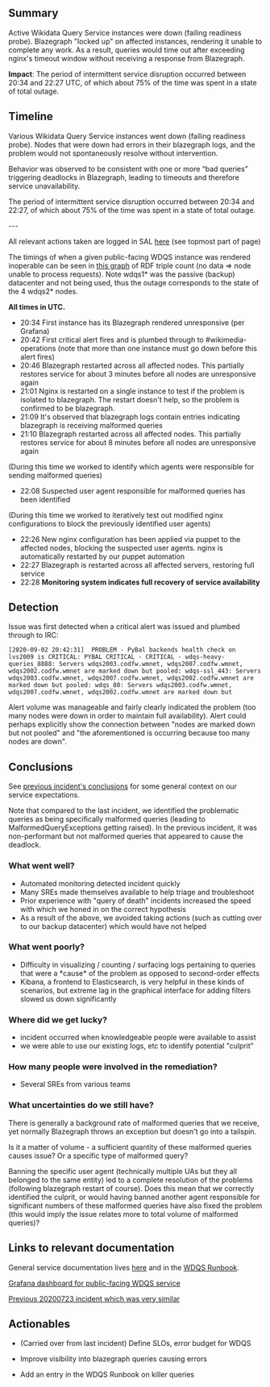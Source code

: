 {{irdoc|status=review}} <!--
The status field should be one of:
* {{irdoc|status=draft}} - Initial status. When you're happy with the state of your draft, change it to status=review.
* {{irdoc|status=review}} - The incident review working group will contact you then to finalise the report. See also the steps on [[Incident documentation]].
* {{irdoc|status=final}}
-->

== Summary ==
Active Wikidata Query Service instances were down (failing readiness probe). Blazegraph "locked up" on affected instances, rendering it unable to complete any work. As a result, queries would time out after exceeding nginx's timeout window without receiving a response from Blazegraph.

'''Impact''': The period of intermittent service disruption occurred between 20:34 and 22:27 UTC, of which about 75% of the time was spent in a state of total outage.

{{TOC|align=right}}

== Timeline ==
Various Wikidata Query Service instances went down (failing readiness probe). Nodes that were down had errors in their blazegraph logs, and the problem would not spontaneously resolve without intervention.

Behavior was observed to be consistent with one or more “bad queries” triggering deadlocks in Blazegraph, leading to timeouts and therefore service unavailability.

The period of intermittent service disruption occurred between 20:34 and 22:27, of which about 75% of the time was spent in a state of total outage.

---

All relevant actions taken are logged in SAL [https://sal.toolforge.org/production?d=2020-09-02 here] (see topmost part of page)

The timings of when a given public-facing WDQS instance was rendered inoperable can be seen in [https://grafana.wikimedia.org/d/000000489/wikidata-query-service?viewPanel=7&orgId=1&var-cluster_name=wdqs&from=1599078710070&to=1599086198485 this graph] of RDF triple count (no data => node unable to process requests). Note wdqs1* was the passive (backup) datacenter and not being used, thus the outage corresponds to the state of the 4 wdqs2* nodes.

'''All times in UTC.'''

* 20:34 First instance has its Blazegraph rendered unresponsive (per Grafana)
* 20:42 First critical alert fires and is plumbed through to #wikimedia-operations (note that more than one instance must go down before this alert fires)
* 20:46 Blazegraph restarted across all affected nodes. This partially restores service for about 3 minutes before all nodes are unresponsive again
* 21:01 Nginx is restarted on a single instance to test if the problem is isolated to blazegraph. The restart doesn't help, so the problem is confirmed to be blazegraph.
* 21:09 It's observed that blazegraph logs contain entries indicating blazegraph is receiving malformed queries
* 21:10 Blazegraph restarted across all affected nodes. This partially restores service for about 8 minutes before all nodes are unresponsive again
(During this time we worked to identify which agents were responsible for sending malformed queries)
* 22:08 Suspected user agent responsible for malformed queries has been identified
(During this time we worked to iteratively test out modified nginx configurations to block the previously identified user agents)
* 22:26 New nginx configuration has been applied via puppet to the affected nodes, blocking the suspected user agents. nginx is automatically restarted by our puppet automation
* 22:27 Blazegraph is restarted across all affected servers, restoring full service
* 22:28 '''Monitoring system indicates full recovery of service availability'''


<!-- Reminder: No private information on this page! -->

== Detection ==
Issue was first detected when a critical alert was issued and plumbed through to IRC:

<code>[2020-09-02 20:42:31] <icinga-wm> PROBLEM - PyBal backends health check on lvs2009 is CRITICAL: PYBAL CRITICAL - CRITICAL - wdqs-heavy-queries_8888: Servers wdqs2003.codfw.wmnet, wdqs2007.codfw.wmnet, wdqs2002.codfw.wmnet are marked down but pooled: wdqs-ssl_443: Servers wdqs2003.codfw.wmnet, wdqs2007.codfw.wmnet, wdqs2002.codfw.wmnet are marked down but pooled: wdqs_80: Servers wdqs2003.codfw.wmnet, wdqs2007.codfw.wmnet, wdqs2002.codfw.wmnet are marked down but 
</code>

Alert volume was manageable and fairly clearly indicated the problem (too many nodes were down in order to maintain full availability). Alert could perhaps explicitly show the connection between "nodes are marked down but not pooled" and "the aforementioned is occurring because too many nodes are down".

== Conclusions ==
See [https://wikitech.wikimedia.org/wiki/Incident_documentation/20200723-wdqs-outage#Conclusions previous incident's conclusions] for some general context on our service expectations.

Note that compared to the last incident, we identified the problematic queries as being specifically malformed queries (leading to MalformedQueryExceptions getting raised). In the previous incident, it was non-performant but not malformed queries that appeared to cause the deadlock.

=== What went well? ===
* Automated monitoring detected incident quickly
* Many SREs made themselves available to help triage and troubleshoot
* Prior experience with "query of death" incidents increased the speed with which we honed in on the correct hypothesis
* As a result of the above, we avoided taking actions (such as cutting over to our backup datacenter) which would have not helped

=== What went poorly? ===
* Difficulty in visualizing / counting / surfacing logs pertaining to queries that were a *cause* of the problem as opposed to second-order effects
* Kibana, a frontend to Elasticsearch, is very helpful in these kinds of scenarios, but extreme lag in the graphical interface for adding filters slowed us down significantly

=== Where did we get lucky? ===
* incident occurred when knowledgeable people were available to assist
* we were able to use our existing logs, etc to identify potential "culprit"

=== How many people were involved in the remediation? ===
* Several SREs from various teams

=== What uncertainties do we still have? ===
There is generally a background rate of malformed queries that we receive, yet normally Blazegraph throws an exception but doesn't go into a tailspin.

Is it a matter of volume - a sufficient quantity of these malformed queries causes issue? Or a specific type of malformed query?

Banning the specific user agent (technically multiple UAs but they all belonged to the same entity) led to a complete resolution of the problems (following blazegraph restart of course). Does this mean that we correctly identified the culprit, or would having banned another agent responsible for significant numbers of these malformed queries have also fixed the problem (this would imply the issue relates more to total volume of malformed queries)?

== Links to relevant documentation ==
General service documentation lives [https://wikitech.wikimedia.org/wiki/Wikidata_query_service here] and in the [[Wikidata_query_service/Runbook|WDQS Runbook]].

[https://grafana.wikimedia.org/d/000000489/wikidata-query-service?orgId=1&from=1595524221587&to=1595531775603&var-cluster_name=wdqs Grafana dashboard for public-facing WDQS service]

[[Incident_documentation/20200723-wdqs-outage|Previous 20200723 incident which was very similar]]

== Actionables ==

* (Carried over from last incident) {{phab|T258754|}} Define SLOs, error budget for WDQS
* {{phab|T262002}} Improve visibility into blazegraph queries causing errors
* {{phab|T262009}} Add an entry in the WDQS Runbook on killer queries